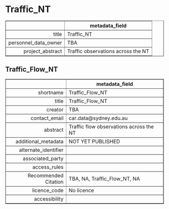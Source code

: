 Traffic_NT
===
<!-- html table generated in R 3.6.0 by xtable 1.8-4 package -->
<!-- Fri May 22 19:17:08 2020 -->
<table border=1>
<tr> <th>  </th> <th> metadata_field </th>  </tr>
  <tr> <td align="right"> title </td> <td> Traffic_NT </td> </tr>
  <tr> <td align="right"> personnel_data_owner </td> <td> TBA </td> </tr>
  <tr> <td align="right"> project_abstract </td> <td> Traffic observations across the NT </td> </tr>
   </table>



Traffic_Flow_NT
---
<!-- html table generated in R 3.6.0 by xtable 1.8-4 package -->
<!-- Fri May 22 19:17:08 2020 -->
<table border=1>
<tr> <th>  </th> <th> metadata_field </th>  </tr>
  <tr> <td align="right"> shortname </td> <td> Traffic_Flow_NT </td> </tr>
  <tr> <td align="right"> title </td> <td> Traffic_Flow_NT </td> </tr>
  <tr> <td align="right"> creator </td> <td> TBA </td> </tr>
  <tr> <td align="right"> contact_email </td> <td> car.data@sydney.edu.au </td> </tr>
  <tr> <td align="right"> abstract </td> <td> Traffic flow observations across the NT </td> </tr>
  <tr> <td align="right"> additional_metadata </td> <td> NOT YET PUBLISHED </td> </tr>
  <tr> <td align="right"> alternate_identifier </td> <td>  </td> </tr>
  <tr> <td align="right"> associated_party </td> <td>  </td> </tr>
  <tr> <td align="right"> access_rules </td> <td>  </td> </tr>
  <tr> <td align="right"> Recommended Citation </td> <td> TBA, NA, Traffic_Flow_NT, NA </td> </tr>
  <tr> <td align="right"> licence_code </td> <td> No licence </td> </tr>
  <tr> <td align="right"> accessibility </td> <td>  </td> </tr>
   </table>


